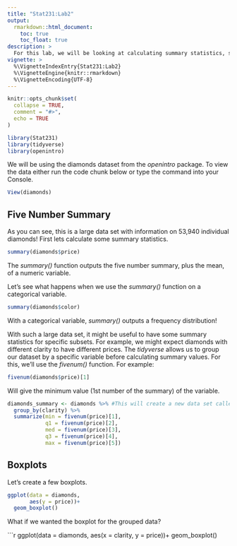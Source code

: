 ```yaml
---
title: "Stat231:Lab2"
output: 
  rmarkdown::html_document:
    toc: true
    toc_float: true
description: >
  For this lab, we will be looking at calculating summary statistics, such as a five number summary, as well as boxplots.
vignette: >
  %\VignetteIndexEntry{Stat231:Lab2}
  %\VignetteEngine{knitr::rmarkdown}
  %\VignetteEncoding{UTF-8}
---
```


```r
knitr::opts_chunk$set(
  collapse = TRUE,
  comment = "#>",
  echo = TRUE
)
```

```r
library(Stat231)
library(tidyverse)
library(openintro)
```

We will be using the diamonds dataset from the *openintro* package. To view the data either run the code chunk below or type the command into your Console. 

```r
View(diamonds)
```

## Five Number Summary

As you can see, this is a large data set with information on 53,940 individual diamonds! First lets calculate some summary statistics.

```r
summary(diamonds$price)
```
The *summary()* function outputs the five number summary, plus the mean, of a numeric variable.

Let's see what happens when we use the *summary()* function on a categorical variable. 

```r
summary(diamonds$color)
```
With a categorical variable, *summary()* outputs a frequency distribution!

With such a large data set, it might be useful to have some summary statistics for specific subsets. For example, we might expect diamonds with different clarity to have different prices. The *tidyverse* allows us to group our dataset by a specific variable before calculating summary values. For this, we'll use the *fivenum()* function. For example:

```r
fivenum(diamonds$price)[1]
```
Will give the minimum value (1st number of the summary) of the variable. 

```r
diamonds_summary <- diamonds %>% #This will create a new data set called diamonds_summary by taking the diamonds dataset "and then"...
  group_by(clarity) %>% 
  summarize(min = fivenum(price)[1],
            q1 = fivenum(price)[2],
            med = fivenum(price)[3],
            q3 = fivenum(price)[4],
            max = fivenum(price)[5]) 
```

## Boxplots
Let's create a few boxplots.

```r
ggplot(data = diamonds, 
       aes(y = price))+
  geom_boxplot()
```

What if we wanted the boxplot for the grouped data?

```r
ggplot(data = diamonds,
       aes(x = clarity, 
           y = price))+
  geom_boxplot()